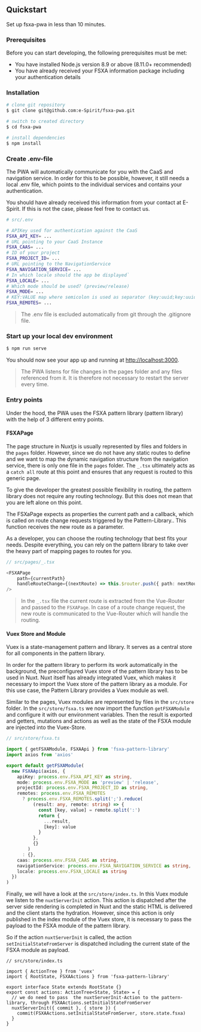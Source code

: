 
<Meta title="Getting Started" subtitle="This guide will help you getting started with fsxa-pwa." />

## Quickstart

Set up fsxa-pwa in less than 10 minutes.

### Prerequisites
Before you can start developing, the following prerequisites must be met:

- You have installed Node.js version 8.9 or above (8.11.0+ recommended)
- You have already received your FSXA information package including your authentication details

### Installation

```bash
# clone git repository
$ git clone git@github.com:e-Spirit/fsxa-pwa.git

# switch to created directory
$ cd fsxa-pwa

# install dependencies
$ npm install
```

### Create .env-file

The PWA will automatically communicate for you with the CaaS and navigation service. In order for this to be possible, however, it still needs a local .env file, which points to the individual services and contains your authentication.

You should have already received this information from your contact at E-Spirit. If this is not the case, please feel free to contact us.

```bash
# src/.env

# APIKey used for authentication against the CaaS
FSXA_API_KEY= ...
# URL pointing to your CaaS Instance
FSXA_CAAS= ...
# ID of your project
FSXA_PROJECT_ID= ...
# URL pointing to the NavigationService
FSXA_NAVIGATION_SERVICE= ...
# In which locale should the app be displayed`
FSXA_LOCALE= ...
# Which mode should be used? (preview/release)
FSXA_MODE= ...
# KEY:VALUE map where semicolon is used as separator (key:uuid;key:uuid)
FSXA_REMOTES= ...
```

> The .env file is excluded automatically from git through the .gitignore file. 

### Start up your local dev environment

```bash
$ npm run serve
```

You should now see your app up and running at <a href="http://localhost:3000" target="_blank">http://localhost:3000</a>.

> The PWA listens for file changes in the pages folder and any files referenced from it. It is therefore not necessary to restart the server every time.

### Entry points

Under the hood, the PWA uses the FSXA pattern library (pattern library) with the help of 3 different entry points.

#### FSXAPage

The page structure in Nuxtjs is usually represented by files and folders in the `pages` folder. However, since we do not have any static routes to define and we want to map the dynamic navigation structure from the navigation service, there is only one file in the `pages` folder.
The `_.tsx` ultimately acts as a `catch all` route at this point and ensures that any request is routed to this generic page.

To give the developer the greatest possible flexibility in routing, the pattern library does not require any routing technology. But this does not mean that you are left alone on this point.

The FSXaPage expects as properties the current path and a callback, which is called on route change requests triggered by the Pattern-Library.. This function receives the new route as a parameter.

As a developer, you can choose the routing technology that best fits your needs. Despite everything, you can rely on the pattern library to take over the heavy part of mapping pages to routes for you.

```typescript
// src/pages/_.tsx

<FSXAPage
    path={currentPath}
    handleRouteChange={(nextRoute) => this.$router.push({ path: nextRoute })}
/>
```

> In the `_.tsx` file the current route is extracted from the Vue-Router and passed to the `FSXAPage`. In case of a route change request, the new route is communicated to the Vue-Router which will handle the routing.

#### Vuex Store and Module

Vuex is a state-management pattern and library. It serves as a central store for all components in the pattern library. 

In order for the pattern library to perform its work automatically in the background, the preconfigured Vuex store of the pattern library has to be used in Nuxt. 
Nuxt itself has already integrated Vuex, which makes it necessary to import the Vuex store of the pattern library as a module. For this use case, the Pattern Library provides a Vuex module as well.

Similar to the pages, Vuex modules are represented by files in the `src/store` folder. In the `src/store/fsxa.ts` we now import the function `getFSXAModule` and configure it with our environment variables. 
Then the result is exported and getters, mutations and actions as well as the state of the FSXA module are injected into the Vuex-Store.

```typescript
// src/store/fsxa.ts

import { getFSXAModule, FSXAApi } from 'fsxa-pattern-library'
import axios from 'axios'

export default getFSXAModule(
  new FSXAApi(axios, {
    apiKey: process.env.FSXA_API_KEY as string,
    mode: process.env.FSXA_MODE as 'preview' | 'release',
    projectId: process.env.FSXA_PROJECT_ID as string,
    remotes: process.env.FSXA_REMOTES
      ? process.env.FSXA_REMOTES.split(';').reduce(
          (result: any, remote: string) => {
            const [key, value] = remote.split(':')
            return {
              ...result,
              [key]: value
            }
          },
          {}
        )
      : {},
    caas: process.env.FSXA_CAAS as string,
    navigationService: process.env.FSXA_NAVIGATION_SERVICE as string,
    locale: process.env.FSXA_LOCALE as string
  })
)
```

Finally, we will have a look at the `src/store/index.ts`. In this Vuex module we listen to the `nuxtServerInit` action. This action is dispatched after the server side rendering is completed in Nuxt and the static HTML is delivered and the client starts the hydration.
However, since this action is only published in the index module of the Vuex store, it is necessary to pass the payload to the FSXA module of the pattern library.

So if the action `nuxtServerInit` is called, the action `setInitialStateFromServer` is dispatched including the current state of the FSXA module as payload.

```
// src/store/index.ts

import { ActionTree } from 'vuex'
import { RootState, FSXAActions } from 'fsxa-pattern-library'

export interface State extends RootState {}
export const actions: ActionTree<State, State> = {
  // we do need to pass  the nuxtServerInit-Action to the pattern-library, through FSXAActions.setInitialStateFromServer
  nuxtServerInit({ commit }, { store }) {
    commit(FSXAActions.setInitialStateFromServer, store.state.fsxa)
  }
}
```